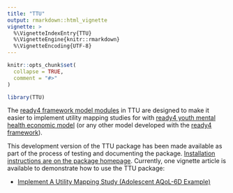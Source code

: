 ```yaml
---
title: "TTU"
output: rmarkdown::html_vignette
vignette: >
  %\VignetteIndexEntry{TTU}
  %\VignetteEngine{knitr::rmarkdown}
  %\VignetteEncoding{UTF-8}
---
```


```r
knitr::opts_chunk$set(
  collapse = TRUE,
  comment = "#>"
)
```

```r
library(TTU)
```

The [ready4 framework model modules](https://www.ready4-dev.com/docs/framework/implementation/modularity/) in TTU are designed to make it easier to implement utility mapping studies for with [ready4 youth mental health economic model](https://www.ready4-dev.com/docs/model/) (or any other model developed with the [ready4 framework](https://www.ready4-dev.com)).

This development version of the TTU package has been made available as part of the process of testing and documenting the package. [Installation instructions are on the package homepage](https://ready4-dev.github.io/TTU/index.html). Currently, one vignette article is available to demonstrate how to use the TTU package:

- [Implement A Utility Mapping Study (Adolescent AQoL-6D Example)](V_01.html)



